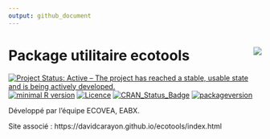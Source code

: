 ```yaml
---
output: github_document
---
```


# Package utilitaire ecotools <img src="img/serveimage.png" align="right" />

[![Project Status: Active – The project has reached a stable, usable state and is being actively developed.](http://www.repostatus.org/badges/latest/active.svg)](http://www.repostatus.org/#active)
[![minimal R version](https://img.shields.io/badge/R%3E%3D-3.4.2-6666ff.svg)](https://cran.r-project.org/)
[![Licence](https://img.shields.io/badge/licence-GPL--3-blue.svg)](https://www.gnu.org/licenses/gpl-3.0.en.html)
[![CRAN_Status_Badge](http://www.r-pkg.org/badges/version/ecotools)](https://cran.r-project.org/package=ecotools)
[![packageversion](https://img.shields.io/badge/Package%20version-0.1-orange.svg?style=flat-square)](commits/master)

Développé par l'équipe ECOVEA, EABX.

Site associé : https://davidcarayon.github.io/ecotools/index.html

